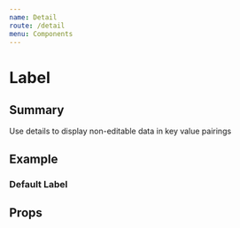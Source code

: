 ```yaml
---
name: Detail
route: /detail
menu: Components
---
```




# Label

## Summary

Use details to display non-editable data in key value pairings

## Example

### Default Label

<Playground>
  <Detail name="Name Text" value="Value text"/>
</Playground>

## Props

<Props of={Detail} />
